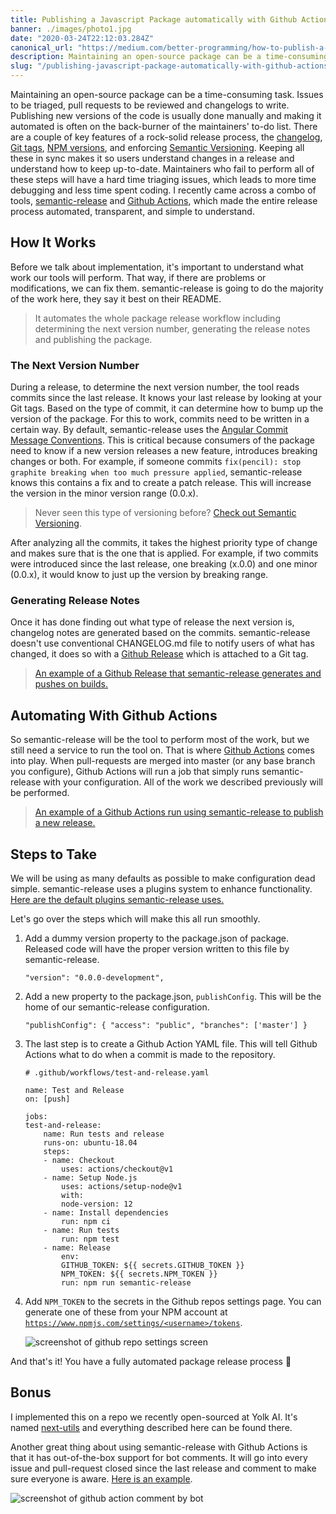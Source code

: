 ```yaml
---
title: Publishing a Javascript Package automatically with Github Actions
banner: ./images/photo1.jpg
date: "2020-03-24T22:12:03.284Z"
canonical_url: "https://medium.com/better-programming/how-to-publish-a-javascript-package-to-npm-automatically-with-github-actions-1acde7b908d6"
description: Maintaining an open-source package can be a time-consuming task.
slug: "/publishing-javascript-package-automatically-with-github-actions/"
---
```


Maintaining an open-source package can be a time-consuming task. Issues to be triaged, pull requests to be reviewed and changelogs to write. Publishing new versions of the code is usually done manually and making it automated is often on the back-burner of the maintainers' to-do list. There are a couple of key features of a rock-solid release process, the [changelog](https://www.techopedia.com/definition/13934/changelog), [Git tags](https://git-scm.com/book/en/v2/Git-Basics-Tagging), [NPM versions](https://stackoverflow.com/questions/10972176/find-the-version-of-an-installed-npm-package), and enforcing [Semantic Versioning](https://semver.org/). Keeping all these in sync makes it so users understand changes in a release and understand how to keep up-to-date. Maintainers who fail to perform all of these steps will have a hard time triaging issues, which leads to more time debugging and less time spent coding. I recently came across a combo of tools, [semantic-release](https://github.com/semantic-release/semantic-release) and [Github Actions](https://github.com/features/actions), which made the entire release process automated, transparent, and simple to understand.

## How It Works

Before we talk about implementation, it's important to understand what work our tools will perform. That way, if there are problems or modifications, we can fix them. semantic-release is going to do the majority of the work here, they say it best on their README.

> It automates the whole package release workflow including determining the next version number, generating the release notes and publishing the package.

### The Next Version Number

During a release, to determine the next version number, the tool reads commits since the last release. It knows your last release by looking at your Git tags. Based on the type of commit, it can determine how to bump up the version of the package. For this to work, commits need to be written in a certain way. By default, semantic-release uses the [Angular Commit Message Conventions](https://github.com/angular/angular.js/blob/master/DEVELOPERS.md#-git-commit-guidelines). This is critical because consumers of the package need to know if a new version releases a new feature, introduces breaking changes or both. For example, if someone commits `fix(pencil): stop graphite breaking when too much pressure applied`, semantic-release knows this contains a fix and to create a patch release. This will increase the version in the minor version range (0.0.x).

> Never seen this type of versioning before? [Check out Semantic Versioning](https://semver.org/).

After analyzing all the commits, it takes the highest priority type of change and makes sure that is the one that is applied. For example, if two commits were introduced since the last release, one breaking (x.0.0) and one minor (0.0.x), it would know to just up the version by breaking range.

### Generating Release Notes

Once it has done finding out what type of release the next version is, changelog notes are generated based on the commits. semantic-release doesn't use conventional CHANGELOG.md file to notify users of what has changed, it does so with a [Github Release](https://help.github.com/en/github/administering-a-repository/about-releases) which is attached to a Git tag.

> [An example of a Github Release that semantic-release generates and pushes on builds.](https://github.com/Yolk-HQ/next-utils/releases/tag/v1.0.3)

## Automating With Github Actions

So semantic-release will be the tool to perform most of the work, but we still need a service to run the tool on. That is where [Github Actions](https://github.com/features/actions) comes into play. When pull-requests are merged into master (or any base branch you configure), Github Actions will run a job that simply runs semantic-release with your configuration. All of the work we described previously will be performed.

> [An example of a Github Actions run using semantic-release to publish a new release.](https://github.com/Yolk-HQ/next-utils/runs/463521573?check_suite_focus=true)

## Steps to Take

We will be using as many defaults as possible to make configuration dead simple. semantic-release uses a plugins system to enhance functionality. [Here are the default plugins semantic-release uses.](https://github.com/semantic-release/semantic-release/blob/master/docs/usage/plugins.md#default-plugins)

Let's go over the steps which will make this all run smoothly.

1.  Add a dummy version property to the package.json of package. Released code will have the proper version written to this file by semantic-release.

        "version": "0.0.0-development",

2.  Add a new property to the package.json, `publishConfig`. This will be the home of our semantic-release configuration.

        "publishConfig": { "access": "public", "branches": ['master'] }

3.  The last step is to create a Github Action YAML file. This will tell Github Actions what to do when a commit is made to the repository.

        # .github/workflows/test-and-release.yaml

        name: Test and Release
        on: [push]

        jobs:
        test-and-release:
            name: Run tests and release
            runs-on: ubuntu-18.04
            steps:
            - name: Checkout
                uses: actions/checkout@v1
            - name: Setup Node.js
                uses: actions/setup-node@v1
                with:
                node-version: 12
            - name: Install dependencies
                run: npm ci
            - name: Run tests
                run: npm test
            - name: Release
                env:
                GITHUB_TOKEN: ${{ secrets.GITHUB_TOKEN }}
                NPM_TOKEN: ${{ secrets.NPM_TOKEN }}
                run: npm run semantic-release

4.  Add `NPM_TOKEN` to the secrets in the Github repos settings page. You can generate one of these from your NPM account at [`https://www.npmjs.com/settings/<username>/tokens`](https://www.npmjs.com/settings/alec.brunelle/tokens).

    ![screenshot of github repo settings screen](https://res.cloudinary.com/dscgr6mcw/image/upload/v1585055788/npm-publish-post/Screenshot_at_Mar_24_08-47-49.png)

And that's it! You have a fully automated package release process 🎉

## Bonus

I implemented this on a repo we recently open-sourced at Yolk AI. It's named [next-utils](https://github.com/Yolk-HQ/next-utils) and everything described here can be found there.

Another great thing about using semantic-release with Github Actions is that it has out-of-the-box support for bot comments. It will go into every issue and pull-request closed since the last release and comment to make sure everyone is aware. [Here is an example](https://github.com/Yolk-HQ/next-utils/issues/12#issuecomment-581484992).

![screenshot of github action comment by bot](https://res.cloudinary.com/dscgr6mcw/image/upload/v1585055882/npm-publish-post/Screenshot_at_Feb_24_09-23-58.png)
